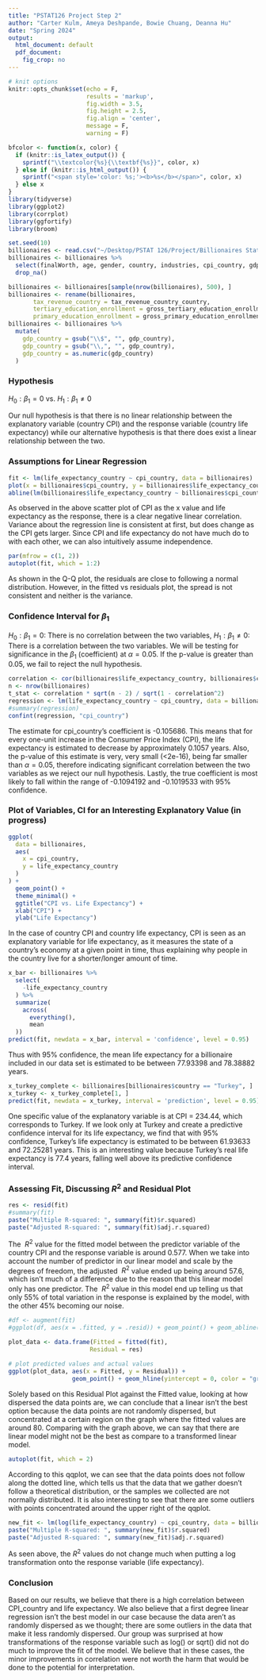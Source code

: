 ```yaml
---
title: "PSTAT126 Project Step 2"
author: "Carter Kulm, Ameya Deshpande, Bowie Chuang, Deanna Hu"
date: "Spring 2024"
output:
  html_document: default
  pdf_document: 
    fig_crop: no
---
```


```r
# knit options
knitr::opts_chunk$set(echo = F,
                      results = 'markup',
                      fig.width = 3.5,
                      fig.height = 2.5,
                      fig.align = 'center',
                      message = F,
                      warning = F)

bfcolor <- function(x, color) {
  if (knitr::is_latex_output()) {
    sprintf("\\textcolor{%s}{\\textbf{%s}}", color, x)
  } else if (knitr::is_html_output()) {
    sprintf("<span style='color: %s;'><b>%s</b></span>", color, x)
  } else x
}
library(tidyverse)
library(ggplot2)
library(corrplot)
library(ggfortify)
library(broom)
```

```r
set.seed(10)
billionaires <- read.csv("~/Desktop/PSTAT 126/Project/Billionaires Statistics Dataset.csv")
billionaires <- billionaires %>%
  select(finalWorth, age, gender, country, industries, cpi_country, gdp_country, gross_tertiary_education_enrollment,  gross_primary_education_enrollment_country, life_expectancy_country, tax_revenue_country_country, total_tax_rate_country, population_country) %>%
  drop_na()

billionaires <- billionaires[sample(nrow(billionaires), 500), ]
billionaires <- rename(billionaires, 
       tax_revenue_country = tax_revenue_country_country, 
       tertiary_education_enrollment = gross_tertiary_education_enrollment,
       primary_education_enrollment = gross_primary_education_enrollment_country)
billionaires <- billionaires %>%
  mutate(
    gdp_country = gsub("\\$", "", gdp_country),
    gdp_country = gsub("\\,", "", gdp_country),
    gdp_country = as.numeric(gdp_country)
  )
```

### Hypothesis

$H_0: \beta_1 = 0$ vs. $H_1: \beta_1 \neq 0$

Our null hypothesis is that there is no linear relationship between the explanatory variable (country CPI) and the response variable (country life expectancy) while our alternative hypothesis is that there does exist a linear relationship between the two. 

### Assumptions for Linear Regression

```r
fit <- lm(life_expectancy_country ~ cpi_country, data = billionaires)
plot(x = billionaires$cpi_country, y = billionaires$life_expectancy_country, xlab= 'CPI', ylab = 'Life Expectancy')
abline(lm(billionaires$life_expectancy_country ~ billionaires$cpi_country))
```

As observed in the above scatter plot of CPI as the x value and life expectancy as the response, there is a clear negative linear correlation. Variance about the regression line is consistent at first, but does change as the CPI gets larger. Since CPI and life expectancy do not have much do to with each other, we can also intuitively assume independence.

```r
par(mfrow = c(1, 2))
autoplot(fit, which = 1:2)
```

As shown in the Q-Q plot, the residuals are close to following a normal distribution. However, in the fitted vs residuals plot, the spread is not consistent and neither is the variance.

### Confidence Interval for $\beta_1$ 
$H_0: \beta_1 = 0$: There is no correlation between the two variables, $H_1: \beta_1 \neq 0$: There is a correlation between the two variables. We will be testing for significance in the $\beta_1$ (coefficient) at $\alpha = 0.05$. If the p-value is greater than 0.05, we fail to reject the null hypothesis. 

```r
correlation <- cor(billionaires$life_expectancy_country, billionaires$cpi_country) 
n <- nrow(billionaires) 
t_stat <- correlation * sqrt(n - 2) / sqrt(1 - correlation^2) 
regression <- lm(life_expectancy_country ~ cpi_country, data = billionaires) 
#summary(regression) 
confint(regression, "cpi_country") 
``` 

The estimate for cpi_country's coefficient is -0.105686. This means that for every one-unit increase in the Consumer Price Index (CPI), the life expectancy is estimated to decrease by approximately 0.1057 years. Also, the p-value of this estimate is very, very small (<2e-16), being far smaller than $\alpha=0.05$, therefore indicating significant correlation between the two variables as we reject our null hypothesis. Lastly, the true coefficient is most likely to fall within the range of -0.1094192 and -0.1019533 with 95% confidence.

### Plot of Variables, CI for an Interesting Explanatory Value (in progress)

```r
ggplot(
  data = billionaires,
  aes(
    x = cpi_country,
    y = life_expectancy_country
  )
) +
  geom_point() +
  theme_minimal() +
  ggtitle("CPI vs. Life Expectancy") +
  xlab("CPI") +
  ylab("Life Expectancy")
```

In the case of country CPI and country life expectancy, CPI is seen as an explanatory variable for life expectancy, as it measures the state of a country's economy at a given point in time, thus explaining why people in the country live for a shorter/longer amount of time. 

```r
x_bar <- billionaires %>%
  select(
    -life_expectancy_country
  ) %>%
  summarize(
    across(
      everything(), 
      mean
  ))
predict(fit, newdata = x_bar, interval = 'confidence', level = 0.95)
```

Thus with 95% confidence, the mean life expectancy for a billionaire included in our data set is estimated to be between 77.93398 and 78.38882 years. 

```r
x_turkey_complete <- billionaires[billionaires$country == "Turkey", ]
x_turkey <- x_turkey_complete[1, ]
predict(fit, newdata = x_turkey, interval = 'prediction', level = 0.95)
```
One specific value of the explanatory variable is at CPI = 234.44, which corresponds to Turkey. If we look only at Turkey and create a predictive confidence interval for its life expectancy, we find that with 95% confidence, Turkey's life expectancy is estimated to be between 61.93633 and 72.25281 years. This is an interesting value because Turkey's real life expectancy is 77.4 years, falling well above its predictive confidence interval. 

### Assessing Fit, Discussing $R^2$ and Residual Plot

```r
res <- resid(fit)
#summary(fit)
paste("Multiple R-squared: ", summary(fit)$r.squared)
paste("Adjusted R-squared: ", summary(fit)$adj.r.squared)
```

The $\ R^2$ value for the fitted model between the predictor variable of the country CPI and the response variable is around 0.577. When we take into account the number of predictor in our linear model and scale by the degrees of freedom, the adjusted $\ R^2$ value ended up being around 57.6, which isn't much of a difference due to the reason that this linear model only has one predictor. The $\ R^2$ value in this model end up telling us that only 55% of total variation in the response is explained by the model, with the other 45% becoming our noise. 

```r
#df <- augment(fit)
#ggplot(df, aes(x = .fitted, y = .resid)) + geom_point() + geom_abline()

plot_data <- data.frame(Fitted = fitted(fit),   
                       Residual = res) 
  
# plot predicted values and actual values 
ggplot(plot_data, aes(x = Fitted, y = Residual)) + 
                  geom_point() + geom_hline(yintercept = 0, color = "green")

```

Solely based on this Residual Plot against the Fitted value, looking at how dispersed the data points are, we can conclude that a linear isn't the best option because the data points are not randomly dispersed, but concentrated at a certain region on the graph where the fitted values are around 80. 
Comparing with the graph above, we can say that there are linear model might not be the best as compare to a transformed linear model. 

```r
autoplot(fit, which = 2) 
```

According to this qqplot, we can see that the data points does not follow along the dotted line, which tells us that the data that we gather doesn't follow a theoretical distribution, or the samples we collected are not normally distributed. It is also interesting to see that there are some outliers with points concentrated around the upper right of the qqplot. 

```r
new_fit <- lm(log(life_expectancy_country) ~ cpi_country, data = billionaires)
paste("Multiple R-squared: ", summary(new_fit)$r.squared)
paste("Adjusted R-squared: ", summary(new_fit)$adj.r.squared)
```

As seen above, the $R^2$ values do not change much when putting a log transformation onto the response variable (life expectancy). 

### Conclusion
Based on our results, we believe that there is a high correlation between CPI_country and life expectancy. We also believe that a first degree linear regression isn't the best model in our case because the data aren't as randomly dispersed as we thought; there are some outliers in the data that make it less randomly dispersed. 
Our group was surprised at how transformations of the response variable such as log() or sqrt() did not do much to improve the fit of the model. We believe that in these cases, the minor improvements in correlation were not worth the harm that would be done to the potential for interpretation. 
